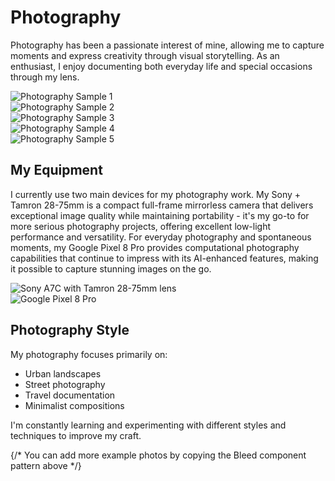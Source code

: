 # Photography

Photography has been a passionate interest of mine, allowing me to capture moments and express creativity through visual storytelling. As an enthusiast, I enjoy documenting both everyday life and special occasions through my lens.


<Bleed full>
  <div style={{ display: 'flex', gap: 16, flexDirection: 'row' }}>
    <div style={{ width: '33%', height: '0', paddingTop: '45%', position: 'relative' }}>
      <img
        src="https://1drv.ms/i/s!AqhrfMiwa2UBkZANty6h_wKLkxBOFQ?embed=1&width=1639&height=2048"
        style={{ position: 'absolute', top: 0, left: 0, width: '100%', height: '100%', objectFit: 'contain' }}
        alt="Photography Sample 1"
      />
    </div>
    <div style={{ width: '33%', height: '0', paddingTop: '45%', position: 'relative' }}>
      <img
        src="https://1drv.ms/i/s!AqhrfMiwa2UBkZAMNrD_51_7lYNUrw?embed=1&width=1639&height=2048"
        style={{ position: 'absolute', top: 0, left: 0, width: '100%', height: '100%', objectFit: 'contain' }}
        alt="Photography Sample 2"
      />
    </div>
    <div style={{ width: '33%', height: '0', paddingTop: '45%', position: 'relative' }}>
      <img
        src="https://1drv.ms/i/s!AqhrfMiwa2UBkZAL1fOsloS9Y9QkHg?embed=1&width=1638&height=2048"
        style={{ position: 'absolute', top: 0, left: 0, width: '100%', height: '100%', objectFit: 'contain' }}
        alt="Photography Sample 3"
      />
    </div>
  </div>
</Bleed>

<Bleed full>
  <div style={{ display: 'flex', gap: 16, flexDirection: 'row', marginTop: '16px' }}>
    <div style={{ width: '50%', position: 'relative', paddingBottom: '62.5%' }}>
      <img
        src="https://1drv.ms/i/s!AqhrfMiwa2UBkZAKZbKXapSJE_LC_w?embed=1&width=1366&height=2048"
        style={{ 
          position: 'absolute', 
          top: 0, 
          left: 0, 
          width: '100%', 
          height: '100%', 
          objectFit: 'cover',
          objectPosition: 'center' 
        }}
        alt="Photography Sample 4"
      />
    </div>
    <div style={{ width: '50%', position: 'relative', paddingBottom: '62.5%' }}>
      <img
        src="https://1drv.ms/i/s!AqhrfMiwa2UBkZAJpWnnzH5KUvMVOQ?embed=1&width=1542&height=2048"
        style={{ 
          position: 'absolute', 
          top: 0, 
          left: 0, 
          width: '100%', 
          height: '100%', 
          objectFit: 'cover',
          objectPosition: 'center' 
        }}
        alt="Photography Sample 5"
      />
    </div>
  </div>
</Bleed>

## My Equipment

I currently use two main devices for my photography work. My Sony + Tamron 28-75mm is a compact full-frame mirrorless camera that delivers exceptional image quality while maintaining portability - it's my go-to for more serious photography projects, offering excellent low-light performance and versatility. For everyday photography and spontaneous moments, my Google Pixel 8 Pro provides computational photography capabilities that continue to impress with its AI-enhanced features, making it possible to capture stunning images on the go.

<Bleed>
  <div style={{ display: 'flex', gap: 16, flexDirection: 'row' }}>
    <div style={{ width: '50%', position: 'relative', paddingBottom: '35%' }}>
      <img
        src="https://1drv.ms/i/s!AqhrfMiwa2UBkZAPC9cklRIEjEY9eg?embed=1&width=700&height=482" 
        style={{ 
          position: 'absolute', 
          top: 0, 
          left: 0, 
          width: '100%', 
          height: '100%', 
          objectFit: 'cover',
          objectPosition: 'center' 
        }}
        alt="Sony A7C with Tamron 28-75mm lens"
      />
    </div>
    <div style={{ width: '50%', position: 'relative', paddingBottom: '35%' }}>
      <img
        src="https://1drv.ms/i/s!AqhrfMiwa2UBkZAO8_OFg7AuLaiTcA?embed=1&width=1902&height=1434" 
        style={{ 
          position: 'absolute', 
          top: 0, 
          left: 0, 
          width: '100%', 
          height: '100%', 
          objectFit: 'cover',
          objectPosition: 'center' 
        }}
        alt="Google Pixel 8 Pro"
      />
    </div>
  </div>
</Bleed>

## Photography Style

My photography focuses primarily on:
- Urban landscapes
- Street photography
- Travel documentation
- Minimalist compositions

I'm constantly learning and experimenting with different styles and techniques to improve my craft.

{/* You can add more example photos by copying the Bleed component pattern above */} 
